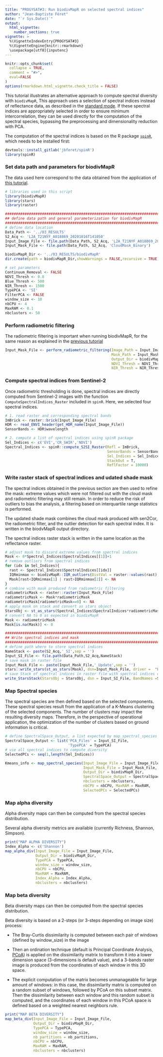 ```yaml
---
title: "PROGYSAT#3: Run biodivMapR on selected spectral indices"
author: "Jean-Baptiste Féret"
date: "`r Sys.Date()`"
output:
  html_vignette:
    number_sections: true
vignette: >
  %\VignetteIndexEntry{PROGYSAT#3}
  %\VignetteEngine{knitr::rmarkdown}
  \usepackage[utf8]{inputenc}
---
```


```r
knitr::opts_chunk$set(
  collapse = TRUE,
  comment = "#>",
  eval=FALSE
)
options(rmarkdown.html_vignette.check_title = FALSE)
```

This tutorial illustrates an alternative approach to compute spectral diversity with `biodivMapR`, This approach uses a selection of spectral indices instead of reflectance data, as described in the [standard mode](https://jbferet.github.io/biodivMapR/articles/biodivMapR_12.html). If these spectral indices are appropriately selected in order to ensure minimum intercorrelation, they can be used directly for the computation of the spectral species, bypassing the preprocessing and dimensionality reduction with PCA. 

The computation of the spectral indices is based on the R package [`spinR`](https://gitlab.com/jbferet/spinr), which needs to be installed first: 

```r
devtools::install_gitlab('jbferet/spinR')
library(spinR)
```

### Set data path and parameters for biodivMapR

The data used here correspond to the data obtained from the application of [this tutorial](https://jbferet.github.io/biodivMapR/articles/biodivMapR_11.html).

```r
# libraries used in this script
library(biodivMapR)
library(stars)
library(raster)

################################################################################
## define data path and general parameterization for biodivMapR
################################################################################
# define data location
Data_Path <- '../03_RESULTS'
S2_Acq <- 'L2A_T21NYF_A018869_20201016T141050'
Input_Image_File <- file.path(Data_Path, S2_Acq, 'L2A_T21NYF_A018869_20201016T141050_Refl')
Input_Mask_File <- file.path(Data_Path, S2_Acq, 'CloudMask_Binary')

biodivMapR_Dir <- '../03_RESULTS/biodivMapR'
dir.create(path = biodivMapR_Dir,showWarnings = FALSE,recursive = TRUE)

# set parameters
Continuum_Removal <- FALSE
NDVI_Thresh <- 0.8
Blue_Thresh <- 500
NIR_Thresh <- 1500
TypePCA <- 'SI'
FilterPCA <- FALSE
window_size <- 10
nbCPU <- 4
MaxRAM <- 0.1
nbclusters <- 50
```


### Perform radiometric filtering

The radiometric filtering is important when running biodivMapR, for the same reason as explained in the [previous tutorial](https://jbferet.github.io/biodivMapR/articles/biodivMapR_12.html)


```r
Input_Mask_File <- perform_radiometric_filtering(Image_Path = Input_Image_File, 
                                                 Mask_Path = Input_Mask_File,
                                                 Output_Dir = biodivMapR_Dir, TypePCA = TypePCA,
                                                 NDVI_Thresh = NDVI_Thresh, Blue_Thresh = Blue_Thresh,
                                                 NIR_Thresh = NIR_Thresh)
```

### Compute spectral indices from Sentinel-2

Once radiometric thresholding is done, spectral indices are directly computed from Sentinel-2 images with the function `ComputeSpectralIndices_Raster` included in `spinR`.
Here, we selected four spectral indices. 

```r
# 1. read raster and corresponding spectral bands
ImBrick <- raster::brick(Input_Image_File)
HDR <- read_ENVI_header(get_HDR_name(Input_Image_File))
SensorBands <- HDR$wavelength

# 2. compute a list of spectral indices using spinR package
Sel_Indices <- c('EVI','CR_SWIR','NDVI')
Spectral_Indices <- spinR::compute_S2SI_Raster(Refl = ImBrick, 
                                               SensorBands = SensorBands, 
                                               Sel_Indices = Sel_Indices, 
                                               StackOut = T, 
                                               ReflFactor = 10000)
```

### Write raster stack of spectral indices and udated shade mask

The spectral indices obtained in the previous section are then used to refine the mask: extreme values which were not filtered out with the cloud mask and radiometric filtering may still remain. In order to reduce the risk of outliers to bias the analysis, a filtering based on interquartile range statistics is performed.

The updated shade mask combines the cloud mask produced with sen2Cor, the radiometric filter, and the outlier detection for each spectral index. It is written in the biodvMapR output directory. 

The spectral indices raster stack is written in the same location as the reflectance raster. 

```r
# adjust mask to discard extreme values from spectral indices
Mask <- 0*Spectral_Indices$SpectralIndices[[1]]+1
# remove outliers from spectral indices
for (idx in Sel_Indices){
  rast <- Spectral_Indices$SpectralIndices[[idx]]
  IQRminmax <- biodivMapR::IQR_outliers(DistVal = raster::values(rast),weightIRQ = 3)
  Mask[rast<IQRminmax[1] | rast>IQRminmax[2]] <- NA
}
# combine with mask produced from radiometric filtering
radiometricMask <- raster::raster(Input_Mask_File)
radiometricMask <- Mask*radiometricMask
radiometricMask[radiometricMask==0] <- NA
# apply mask on stack and convert as stars object
StarsObj <- st_as_stars(Spectral_Indices$SpectralIndices*radiometricMask)
# convert NA to 0 as expected in biodivMapR
Mask <- radiometricMask
Mask[is.na(Mask)] <- 0

################################################################################
## Write spectral indices and mask
################################################################################
# define path where to store spectral indices
NameStack <- paste(S2_Acq,'_SI',sep = '')
Input_SI_File <- file.path(Data_Path,S2_Acq,NameStack)
# save mask in raster file
Input_Mask_File <- paste(Input_Mask_File,'_Update',sep = '')
stars::write_stars(st_as_stars(Mask), dsn=Input_Mask_File, driver =  "ENVI",type='Byte')
# save Stack of spectral indices in raster file with spectral indices defining band names
write_StarsStack(StarsObj = StarsObj, dsn = Input_SI_File, BandNames =Sel_Indices, datatype='Float32')
```


### Map Spectral species

The spectral species are then defined based on the selected components. These spectral species result from the application of a K-Means clustering of the selected components. The number of clusters may impact the resulting diversity maps. Therefore, in the perspective of operational application, the optimization of the number of clusters based on ground information is critical. 

```r
# define SpectralSpace_Output, a list expected by map_spectral_species
SpectralSpace_Output <- list('PCA_Files' = Input_SI_File, 
                             'TypePCA' = TypePCA)
# use all spectral indices to compute diversity
SelectedPCs <- seq(1,length(Sel_Indices))

Kmeans_info <- map_spectral_species(Input_Image_File = Input_Image_File, 
                                    Input_Mask_File = Input_Mask_File,
                                    Output_Dir = biodivMapR_Dir,
                                    SpectralSpace_Output = SpectralSpace_Output,
                                    nbclusters = nbclusters, 
                                    nbCPU = nbCPU, MaxRAM = MaxRAM,
                                    SelectedPCs = SelectedPCs)
```


### Map alpha diversity

Alpha diversity maps can then be computed from the spectral species distribution. 

Several alpha diversity metrics are available (currently Richness, Shannon, Simpson). 

```r
print("MAP ALPHA DIVERSITY")
Index_Alpha <- c('Shannon')
map_alpha_div(Input_Image_File = Input_Image_File, 
              Output_Dir = biodivMapR_Dir, 
              TypePCA = TypePCA,
              window_size = window_size, 
              nbCPU = nbCPU, 
              MaxRAM = MaxRAM,
              Index_Alpha = Index_Alpha, 
              nbclusters = nbclusters)
```

### Map beta diversity

Beta diversity maps can then be computed from the spectral species distribution. 

Beta diversity is based on a 2-steps (or 3-steps depending on image size) process: 

- The Bray-Curtis dissimilarity is computed between each pair of windows (defined by window_size) in the image

- Then an ordination technique (default is Principal Coordinate Analysis, [PCoA](https://towardsdatascience.com/principal-coordinates-analysis-cc9a572ce6c)) is applied on the dissimilarity matrix to transform it into a lower dimension space (3-dimensions is default value), and a 3-bands raster image is produced from the coordinates of each window in this 3D space. 

- The explicit computation of the matrix becomes unmanageable for large amount of windows: in this case, the dissimilarity matrix is computed on a random subset of windows, followed by PCoA on this subset matrix. Then the dissimilarity between each window and this random subset is computed, and the coordinates of each window in this PCoA space is defined based on a weighted nearest neighbors rule.

```r
print("MAP BETA DIVERSITY")
map_beta_div(Input_Image_File = Input_Image_File, 
             Output_Dir = biodivMapR_Dir, 
             TypePCA = TypePCA,
             window_size = window_size,
             nb_partitions = nb_partitions, 
             nbCPU = nbCPU, 
             MaxRAM = MaxRAM,
             nbclusters = nbclusters)
```

